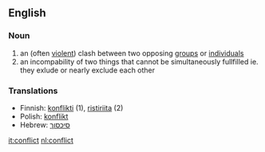 ==English==
===Noun===
#an (often [[violent]]) clash between two opposing [[group]]s or [[individual]]s 
#an incompability of two things that cannot be simultaneously fullfilled ie. they exlude or nearly exclude each other

===Translations===
*Finnish: [[konflikti]] (1), [[ristiriita]] (2)
*Polish: [[konflikt]]
*Hebrew: [[סיכסוך]]

[[it:conflict]]
[[nl:conflict]]